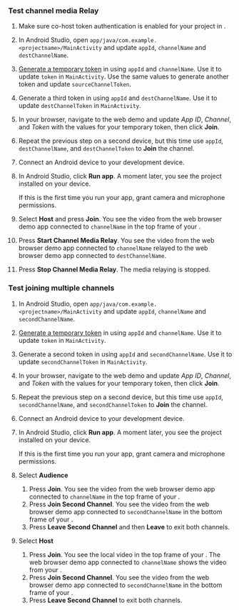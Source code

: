 <PlatformWrapper platform="android">

### Test channel media Relay

1. Make sure co-host token authentication is enabled for your project in <Vg k="CONSOLE" />.

1. In Android Studio, open `app/java/com.example.<projectname>/MainActivity` and update `appId`, `channelName` and `destChannelName`.

1. [Generate a temporary token](../reference/manage-agora-account#generate-a-temporary-token) in <Vg k="CONSOLE" /> using `appId` and `channelName`. Use it to update `token` in `MainActivity`. Use the same values to generate another token and update `sourceChannelToken`.

1. Generate a third token in <Vg k="CONSOLE" /> using `appId` and `destChannelName`. Use it to update `destChannelToken` in `MainActivity`.

1. In your browser, navigate to the <Link target="_blank" to="{{Global.DEMO_BASIC_VIDEO_CALL_URL}}"><Vg k="COMPANY" /> web demo</Link> and update _App ID_, _Channel_, and _Token_ with the values for your temporary token, then click **Join**.

1. Repeat the previous step on a second device, but this time use `appId`, `destChannelName`, and `destChannelToken` to **Join** the channel.

1. Connect an Android device to your development device.

1. In Android Studio, click **Run app**. A moment later, you see the project installed on your device.

    If this is the first time you run your app, grant camera and microphone permissions.

1. Select **Host** and press **Join**. You see the video from the web browser demo app connected to `channelName` in the top frame of your <Vpl k="CLIENT" />.

1. Press **Start Channel Media Relay**. You see the video from the web browser demo app connected to `channelName` relayed to the web browser demo app connected to `destChannelName`.

1. Press **Stop Channel Media Relay**. The media relaying is stopped.

### Test joining multiple channels

1. In Android Studio, open `app/java/com.example.<projectname>/MainActivity` and update `appId`, `channelName` and `secondChannelName`.

1. [Generate a temporary token](../reference/manage-agora-account#generate-a-temporary-token) in <Vg k="CONSOLE" /> using `appId` and `channelName`. Use it to update `token` in `MainActivity`.

1. Generate a second token in <Vg k="CONSOLE" /> using `appId` and `secondChannelName`. Use it to update `secondChannelToken` in `MainActivity`.

1. In your browser, navigate to the <Link target="_blank" to="{{Global.DEMO_BASIC_VIDEO_CALL_URL}}"><Vg k="COMPANY" /> web demo</Link> and update _App ID_, _Channel_, and _Token_ with the values for your temporary token, then click **Join**.

1. Repeat the previous step on a second device, but this time use `appId`, `secondChannelName`, and `secondChannelToken` to **Join** the channel.

1. Connect an Android device to your development device.

1. In Android Studio, click **Run app**. A moment later, you see the project installed on your device.

    If this is the first time you run your app, grant camera and microphone permissions.

1. Select **Audience**

    1. Press **Join**. You see the video from the web browser demo app connected to `channelName` in the top frame of your <Vpl k="CLIENT" />.
    1. Press **Join Second Channel**. You see the video from the web browser demo app connected to `secondChannelName` in the bottom frame of your <Vpl k="CLIENT" />.
    1. Press **Leave Second Channel** and then **Leave** to exit both channels.

1. Select **Host**

    1. Press **Join**. You see the local video in the top frame of your <Vpl k="CLIENT" />. The web browser demo app connected to `channelName` shows the video from your <Vpl k="CLIENT" />.
    1. Press **Join Second Channel**. You see the video from the web browser demo app connected to `secondChannelName` in the bottom frame of your <Vpl k="CLIENT" />.
    1. Press **Leave Second Channel** to exit both channels.

</PlatformWrapper>
